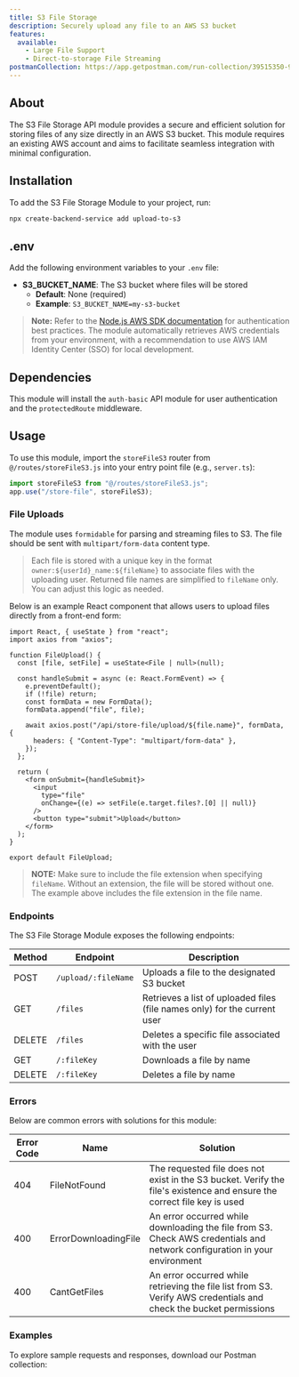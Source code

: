 ```yaml
---
title: S3 File Storage
description: Securely upload any file to an AWS S3 bucket
features:
  available:
    - Large File Support
    - Direct-to-storage File Streaming
postmanCollection: https://app.getpostman.com/run-collection/39515350-90213a2f-1b4c-496f-abe7-0a7d66112a3e?action=collection%2Ffork&source=rip_markdown&collection-url=entityId%3D39515350-90213a2f-1b4c-496f-abe7-0a7d66112a3e%26entityType%3Dcollection%26workspaceId%3D36bf5973-695a-44e0-889e-bba83a364391
---
```


## About

The S3 File Storage API module provides a secure and efficient solution for storing files of any size directly in an AWS S3 bucket.
This module requires an existing AWS account and aims to facilitate seamless integration with minimal configuration.

## Installation

To add the S3 File Storage Module to your project, run:

```bash
npx create-backend-service add upload-to-s3
```

## .env

Add the following environment variables to your `.env` file:

- **S3_BUCKET_NAME**: The S3 bucket where files will be stored
  - **Default**: None (required)
  - **Example**: `S3_BUCKET_NAME=my-s3-bucket`

> **Note:** Refer to the [Node.js AWS SDK documentation](https://docs.aws.amazon.com/sdk-for-javascript/v3/developer-guide/getting-your-credentials.html) for authentication best practices.
> The module automatically retrieves AWS credentials from your environment, with a recommendation to use AWS IAM Identity Center (SSO) for local development.

## Dependencies

This module will install the `auth-basic` API module for user authentication and the `protectedRoute` middleware.

## Usage

To use this module, import the `storeFileS3` router from `@/routes/storeFileS3.js` into your entry point file (e.g., `server.ts`):

```typescript server.ts
import storeFileS3 from "@/routes/storeFileS3.js";
app.use("/store-file", storeFileS3);
```

### File Uploads

The module uses `formidable` for parsing and streaming files to S3. The file should be sent with `multipart/form-data` content type.

> Each file is stored with a unique key in the format `owner:${userId}_name:${fileName}` to associate files with the uploading user.
> Returned file names are simplified to `fileName` only. You can adjust this logic as needed.

Below is an example React component that allows users to upload files directly from a front-end form:

```tsx /multipart/ /form-data/
import React, { useState } from "react";
import axios from "axios";

function FileUpload() {
  const [file, setFile] = useState<File | null>(null);

  const handleSubmit = async (e: React.FormEvent) => {
    e.preventDefault();
    if (!file) return;
    const formData = new FormData();
    formData.append("file", file);

    await axios.post("/api/store-file/upload/${file.name}", formData, {
      headers: { "Content-Type": "multipart/form-data" },
    });
  };

  return (
    <form onSubmit={handleSubmit}>
      <input
        type="file"
        onChange={(e) => setFile(e.target.files?.[0] || null)}
      />
      <button type="submit">Upload</button>
    </form>
  );
}

export default FileUpload;
```

> **NOTE:** Make sure to include the file extension when specifying `fileName`. Without an extension, the file will be stored without one. 
The example above includes the file extension in the file name.

### Endpoints

The S3 File Storage Module exposes the following endpoints:

| Method | Endpoint            | Description                                                               |
| ------ | ------------------- | ------------------------------------------------------------------------- |
| POST   | `/upload/:fileName` | Uploads a file to the designated S3 bucket                                |
| GET    | `/files`            | Retrieves a list of uploaded files (file names only) for the current user |
| DELETE | `/files`            | Deletes a specific file associated with the user                          |
| GET    | `/:fileKey`         | Downloads a file by name                                                  |
| DELETE | `/:fileKey`         | Deletes a file by name                                                    |

### Errors

Below are common errors with solutions for this module:

| Error Code | Name                 | Solution                                                                                                                  |
| ---------- | -------------------- | ------------------------------------------------------------------------------------------------------------------------- |
| 404        | FileNotFound         | The requested file does not exist in the S3 bucket. Verify the file's existence and ensure the correct file key is used   |
| 400        | ErrorDownloadingFile | An error occurred while downloading the file from S3. Check AWS credentials and network configuration in your environment |
| 400        | CantGetFiles         | An error occurred while retrieving the file list from S3. Verify AWS credentials and check the bucket permissions         |

### Examples

To explore sample requests and responses, download our Postman collection:

<PostmanBadge
  collectionUrl="https://app.getpostman.com/run-collection/39515350-90213a2f-1b4c-496f-abe7-0a7d66112a3e?action=collection%2Ffork&source=rip_markdown&collection-url=entityId%3D39515350-90213a2f-1b4c-496f-abe7-0a7d66112a3e%26entityType%3Dcollection%26workspaceId%3D36bf5973-695a-44e0-889e-bba83a364391"
  moduleName="S3 File Storage"
/>
